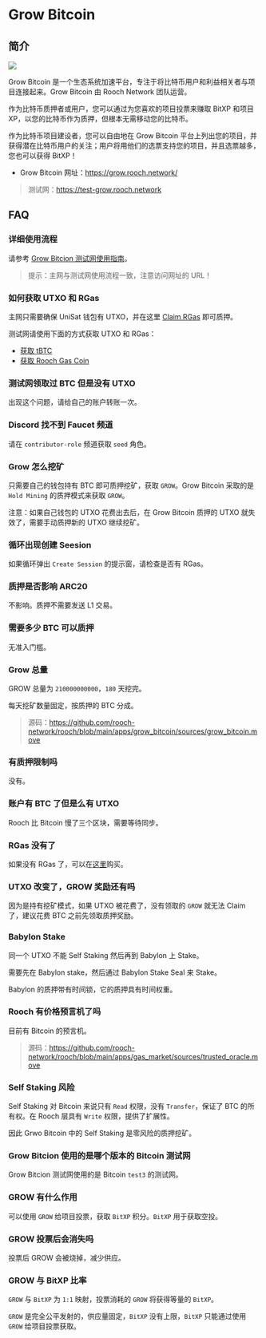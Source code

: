 # Grow Bitcoin

## 简介

![](/docs/grow-bitcoin/grow-bitcoin-home.png)

Grow Bitcoin 是一个生态系统加速平台，专注于将比特币用户和利益相关者与项目连接起来。Grow Bitcoin 由 Rooch Network 团队运营。

作为比特币质押者或用户，您可以通过为您喜欢的项目投票来赚取 BitXP 和项目 XP，以您的比特币作为质押，但根本无需移动您的比特币。

作为比特币项目建设者，您可以自由地在 Grow Bitcoin 平台上列出您的项目，并获得潜在比特币用户的关注；用户将用他们的选票支持您的项目，并且选票越多，您也可以获得 BitXP！

- Grow Bitcoin 网址：https://grow.rooch.network/

> 测试网：https://test-grow.rooch.network

## FAQ

### 详细使用流程

请参考 [Grow Bitcion 测试网使用指南](https://rooch.network/zh-CN/blog/grow-bitcoin-test)。

> 提示：主网与测试网使用流程一致，注意访问网址的 URL！

### 如何获取 UTXO 和 RGas

主网只需要确保 UniSat 钱包有 UTXO，并在这里 [Claim RGas](https://portal.rooch.network/faucet) 即可质押。

测试网请使用下面的方式获取 UTXO 和 RGas：

- [获取 tBTC](https://rooch.network/zh-CN/build/getting-started/get-test-btc)
- [获取 Rooch Gas Coin](https://rooch.network/zh-CN/build/getting-started/get-gas-coin)

### 测试网领取过 BTC 但是没有 UTXO

出现这个问题，请给自己的账户转账一次。

### Discord 找不到 Faucet 频道

请在 `contributor-role` 频道获取 `seed` 角色。

### Grow 怎么挖矿

只需要自己的钱包持有 BTC 即可质押挖矿，获取 `GROW`。Grow Bitcoin 采取的是 `Hold Mining` 的质押模式来获取 `GROW`。

注意：如果自己钱包的 UTXO 花费出去后，在 Grow Bitcoin 质押的 UTXO 就失效了，需要手动质押新的 UTXO 继续挖矿。

### 循环出现创建 Seesion

如果循环弹出 `Create Session` 的提示窗，请检查是否有 RGas。

### 质押是否影响 ARC20

不影响。质押不需要发送 L1 交易。

### 需要多少 BTC 可以质押

无准入门槛。

### Grow 总量

GROW 总量为 `210000000000`，`180` 天挖完。

每天挖矿数量固定，按质押的 BTC 分成。

> 源码：https://github.com/rooch-network/rooch/blob/main/apps/grow_bitcoin/sources/grow_bitcoin.move

### 有质押限制吗

没有。

### 账户有 BTC 了但是么有 UTXO

Rooch 比 Bitcoin 慢了三个区块，需要等待同步。

### RGas 没有了

如果没有 RGas 了，可以在[这里](https://portal.rooch.network/gas-swap)购买。

### UTXO 改变了，GROW 奖励还有吗

因为是持有挖矿模式，如果 UTXO 被花费了，没有领取的 `GROW` 就无法 Claim 了，建议花费 BTC 之前先领取质押奖励。

### Babylon Stake

同一个 UTXO 不能 Self Staking 然后再到 Babylon 上 Stake。

需要先在 Babylon stake，然后通过 Babylon Stake Seal 来 Stake。

Babylon 的质押带有时间锁，它的质押具有时间权重。

### Rooch 有价格预言机了吗

目前有 Bitcoin 的预言机。

> 源码：https://github.com/rooch-network/rooch/blob/main/apps/gas_market/sources/trusted_oracle.move

### Self Staking 风险

Self Staking 对 Bitcoin 来说只有 `Read` 权限，没有 `Transfer`，保证了 BTC 的所有权。在 Rooch 层具有 `Write` 权限，提供了扩展性。

因此 Grwo Bitcoin 中的 Self Staking 是零风险的质押挖矿。

### Grow Bitcion 使用的是哪个版本的 Bitcoin 测试网

Grow Bitcion 测试网使用的是 Bitcoin `test3` 的测试网。

### GROW 有什么作用

可以使用 `GROW` 给项目投票，获取 `BitXP` 积分。`BitXP` 用于获取空投。

### GROW 投票后会消失吗

投票后 GROW 会被烧掉，减少供应。

### GROW 与 BitXP 比率

`GROW` 与 `BitXP` 为 `1:1` 映射，投票消耗的 `GROW` 将获得等量的 `BitXP`。

`GROW` 是完全公平发射的，供应量固定，`BitXP` 没有上限，`BitXP` 只能通过使用 `GROW` 给项目投票获取。
